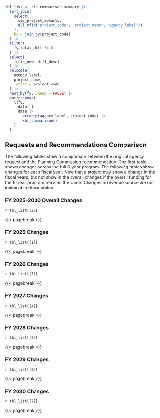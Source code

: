 ```r
tbl_list <- cip_comparison_summary |>
  left_join(
    select(
      cip_project_details,
      all_of(c("project_code", "project_name", "agency_label"))
    ),
    by = join_by(project_code)
  ) |>
  filter(
    fy_total_diff != 0
  ) |>
  select(
    !c(is_new, diff_desc)
  ) |>
  relocate(
    agency_label,
    project_name,
    .after = project_code
  ) |>
  nest_by(fy, .keep = FALSE) |>
  purrr::pmap(
    \(fy,
      data) {
      data |>
        arrange(agency_label, project_code) |>
        kbl_comparison()
    }
  )
```

\blandscape

## Requests and Recommendations Comparison

::: {width=90%}

The following tables show a comparison between the original agency request and the Planning Commission recommendation. The first table shows changes across the full 6-year program. The following tables show changes for each fiscal year. Note that a project may show a change in the fiscal years, but not show in the overall changes if the overall funding for the 6-year program remains the same. Changes in revenue source are not included in these tables.

### FY 2025-2030 Overall Changes

`r tbl_list[[2]]`

{{< pagebreak >}}

### FY 2025 Changes

`r tbl_list[[1]]`

{{< pagebreak >}}

### FY 2026 Changes

`r tbl_list[[3]]`

{{< pagebreak >}}

### FY 2027 Changes

`r tbl_list[[4]]`

{{< pagebreak >}}

### FY 2028 Changes

`r tbl_list[[5]]`

{{< pagebreak >}}

### FY 2029 Changes

`r tbl_list[[6]]`

{{< pagebreak >}}

### FY 2030 Changes

`r tbl_list[[7]]`

:::

\elandscape

{{< pagebreak >}}

